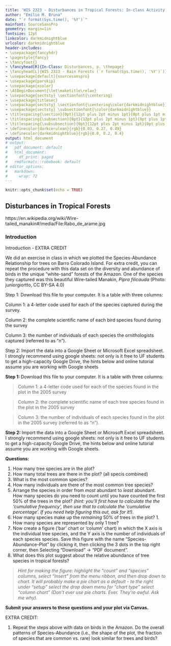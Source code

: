 ```yaml
---
title: 'WIS 2323 - Disturbances in Tropical Forests: In-class Activity'
author: "Emilio M. Bruna"
date: "`r format(Sys.time(), '%Y')`"
mainfont: SourceSansPro
geometry: margin=1in
fontsize: 12pt
linkcolor: darkmidnightblue
urlcolor: darkmidnightblue
header-includes:
- \usepackage{fancyhdr}
- \pagestyle{fancy}
- \fancyfoot{}
- \fancyhead[R]{In-Class: Disturbances, p. \thepage}
- \fancyhead[L]{WIS 2323 - Rain Forests (`r format(Sys.time(), '%Y')`)}
- \usepackage[default]{sourcesanspro}
- \usepackage{parskip}
- \usepackage{xcolor}
- \AtBeginDocument{\let\maketitle\relax}
- \usepackage{sectsty} \sectionfont{\centering}
- \usepackage{titlesec}
- \usepackage{sectsty} \sectionfont{\centering\color{darkmidnightblue}}
- \usepackage{sectsty} \subsectionfont{\color{darkmidnightblue}}
- \titlespacing{\section}{0pt}{12pt plus 2pt minus 1pt}{0pt plus 1pt minus 1pt}
- \titlespacing{\subsection}{0pt}{12pt plus 2pt minus 1pt}{0pt plus 1pt minus 1pt}
- \titlespacing{\subsubsection}{0pt}{12pt plus 2pt minus 1pt}{0pt plus 1pt minus 1pt}
- \definecolor{darkcerulean}{rgb}{0.03, 0.27, 0.49}
- \definecolor{darkmidnightblue}{rgb}{0.0, 0.2, 0.4}
output: html_document
# output:
#   pdf_document: default
#   html_document:
#     df_print: paged
#   rmdformats::robobook: default
# editor_options: 
#   markdown: 
#     wrap: 72
---
```


```r
knitr::opts_chunk$set(echo = TRUE)
```

## Disturbances in Tropical Forests
\vspace{0.3cm}

https://en.wikipedia.org/wiki/Wire-tailed_manakin#/media/File:Rabo_de_arame.jpg
<!-- edit this to reflect what is posted online -->

### Introduction
Introduction - EXTRA CREDIT

We did an exercise in class in which we plotted the Species-Abundance Relationship for trees on Barro Colorado Island. For extra credit, you can repeat the procedure with this data set on the diversity and abundance of birds in the unique "white-sand" forests of the Amazon. One of the species they captured was this beautiful Wire-tailed Manakin, _Pipra filicauda_ (Photo: juniorgiortto, CC BY-SA 4.0)

Step 1: Download this file to your computer. It is a table with three columns: 

Column 1: a 4-letter code used for each of the species captured during the survey.

Column 2: the complete scientific name of each bird species found during the survey 

Column 3: the number of individuals of each species the ornithologists captured (referred to as "n").

Step 2: Import the data into a Google Sheet or Microsoft Excel spreadsheet. I strongly recommend using google sheets: not only is it free to UF students to get a high-capacity Google Drive, the hints below and online tutorial assume you are working with Google sheets

**Step 1: **Download this file to your computer. It is a table with three columns: 

> Column 1: a 4-letter code used for each of the species found in the plot in the 2005 survey

> Column 2: the complete scientific name of each tree species found in the plot in the 2005 survey 

> Column 3: the number of individuals of each species found in the plot in the 2005 survey (referred to as "n").

**Step 2: **Import the data into a Google Sheet or Microsoft Excel spreadsheet. I strongly recommend using google sheets: not only is it free to UF students to get a high-capacity Google Drive, the hints below and online tutorial assume you are working with Google sheets. 

**Questions: **

1. How many tree species are in the plot?
1. How many total trees are there in the plot? (all specis combined)
1. What is the most common species?
1. How many individuals are there of the most common tree species?
1. Arrange the species in order from _most_ abundant to _least_ abundant. How many species do you need to count until you have counted the first 50% of the trees in the plot? _(hint: you'll first have to calculate the the 'cumulative frequency', then use that to calculate the 'cumulative percentage'. If you need help figuring this out, ask for it!)._
1. How many species make up the _remaining_ 50% of trees in the plot? 1. How many species are represented by only 1 tree?
1. Now create a figure ('bar' chart or 'column' chart) in which the X axis is the individual tree species, and the Y axis is the number of individuals of each species species. Save this figure with the name  "Species-Abundance-Plot" by clicking it, then clicking the 3 dots in the top right corner, then Selecting "Download" -> "PDF document".
1. What does this plot suggest about the relative abundance of tree species in tropical forests?

> _Hint for making the figure: highlight the "count" and "species" columns, select "Insert" from the menu ribbon, and then drop down to chart. It will probably make a pie chart as a default - to the right under "setup" select the drop down menu for "chart type" select "column chart" (Don't ever use pie charts. Ever. They're awful. Ask me why)._


<!-- ADD THE LINK TO THE TUTORIAL ON YOUTUBE -->
**Submit your answers to these questions and your plot via Canvas. **


EXTRA CREDIT: 

1. Repeat the steps above with data on birds in the Amazon. Do the overall patterns of Species-Abundance (i.e., the shape of the plot, the fraction of species that are common vs. rare) look similar for trees and birds? 







